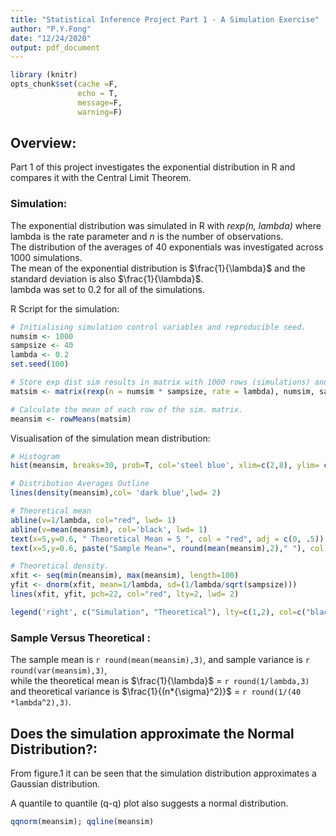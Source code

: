 ```yaml
---
title: "Statistical Inference Project Part 1 - A Simulation Exercise"
author: "P.Y.Fong"
date: "12/24/2020"
output: pdf_document
---
```


```r
library (knitr)
opts_chunk$set(cache =F,
               echo = T,
               message=F,
               warning=F)
```

## Overview:  
Part 1 of this project investigates the exponential distribution in R and compares it with the Central Limit Theorem.  

### Simulation:  

The exponential distribution was simulated in R with *rexp(n, lambda)* where lambda is the rate parameter and *n* is the number of observations.  
The distribution of the averages of 40 exponentials was investigated across 1000 simulations.  
The mean of the exponential distribution is $\frac{1}{\lambda}$ and the standard deviation is also $\frac{1}{\lambda}$.  
lambda was set to 0.2 for all of the simulations.  

R Script for the simulation:
```r
# Initialising simulation control variables and reproducible seed.  
numsim <- 1000
sampsize <- 40
lambda <- 0.2
set.seed(100)

# Store exp dist sim results in matrix with 1000 rows (simulations) and 40 columns (samples).  
matsim <- matrix(rexp(n = numsim * sampsize, rate = lambda), numsim, sampsize)

# Calculate the mean of each row of the sim. matrix.  
meansim <- rowMeans(matsim)
```  

Visualisation of the simulation mean distribution:
```r
# Histogram
hist(meansim, breaks=30, prob=T, col='steel blue', xlim=c(2,8), ylim= c(0,.6), main="", xlab="")

# Distribution Averages Outline
lines(density(meansim),col= 'dark blue',lwd= 2)

# Theoretical mean
abline(v=1/lambda, col="red", lwd= 1)
abline(v=mean(meansim), col='black', lwd= 1)
text(x=5,y=0.6, " Theoretical Mean = 5 ", col = "red", adj = c(0, .5))
text(x=5,y=0.6, paste("Sample Mean=", round(mean(meansim),2)," "), col = "black", adj = c(1, .5))

# Theoretical density.
xfit <- seq(min(meansim), max(meansim), length=100)
yfit <- dnorm(xfit, mean=1/lambda, sd=(1/lambda/sqrt(sampsize)))
lines(xfit, yfit, pch=22, col="red", lty=2, lwd= 2)

legend('right', c("Simulation", "Theoretical"), lty=c(1,2), col=c("black", "red"))
```  

### Sample Versus Theoretical :  
The sample mean is `r round(mean(meansim),3)`, and sample variance is `r round(var(meansim),3)`,  
while the theoretical mean is $\frac{1}{\lambda}$ = `r round(1/lambda,3)` and theoretical variance is $\frac{1}{(n*{\sigma}^2)}$ = `r round(1/(40 *lambda^2),3)`.  

## Does the simulation approximate the Normal Distribution?:  
From figure.1  it can be seen that the simulation distribution approximates a Gaussian distribution. 

A quantile to quantile (q-q) plot also suggests a normal distribution.

```r
qqnorm(meansim); qqline(meansim)
```

